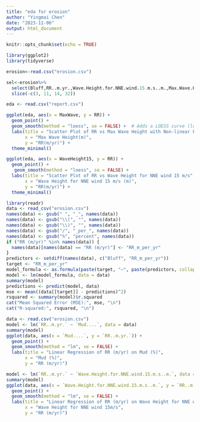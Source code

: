 ```yaml
---
title: "eda for erosion"
author: "Yingmai Chen"
date: "2023-11-06"
output: html_document
---
```


```r
knitr::opts_chunk$set(echo = TRUE)
```


```r
library(ggplot2)
library(tidyverse)
```


```r
erosion<-read.csv("erosion.csv")
```

```r
sel<-erosion%>%
  select(Bluff,RR..m.yr.,Wave.Height.for.NNE.wind.15.m.s..m.,Max.Wave.Height..m.)%>%
  slice(-c(3, 11, 14, 32))
```


```r
eda <- read.csv("report.csv")

ggplot(eda, aes(x = MaxWave, y = RR)) +
  geom_point() +
  geom_smooth(method = "loess", se = FALSE) +  # Adds a LOESS curve (local polynomial regression fitting)
  labs(title = "Scatter Plot of RR vs Max Wave Height with Non-linear Fitted Curve",
       x = "Max Wave Height(m)",
       y = "RR(m/yr)") +
  theme_minimal()
```

```r
ggplot(eda, aes(x = WaveHeight15, y = RR)) +
  geom_point() +
   geom_smooth(method = "loess", se = FALSE) + 
  labs(title = "Scatter Plot of RR vs Wave Height for NNE wind 15 m/s",
       x = "Wave Height for NNE wind 15 m/s (m)",
       y = "RR(m/yr)") +
  theme_minimal()
```
```r
library(readr)
data <- read_csv("erosion.csv")
names(data) <- gsub(" ", "_", names(data))
names(data) <- gsub("\\(", "", names(data))
names(data) <- gsub("\\)", "", names(data))
names(data) <- gsub("/", "_per_", names(data))
names(data) <- gsub("%", "percent", names(data))
if ("RR (m/yr)" %in% names(data)) {
  names(data)[names(data) == "RR (m/yr)"] <- "RR_m_per_yr"
}
predictors <- setdiff(names(data), c("Bluff", "RR_m_per_yr"))
target <- "RR_m_per_yr"
model_formula <- as.formula(paste(target, "~", paste(predictors, collapse = " + ")))
model <- lm(model_formula, data = data)
summary(model)
predictions <- predict(model, data)
mse <- mean((data[[target]] - predictions)^2)
rsquared <- summary(model)$r.squared
cat("Mean Squared Error (MSE):", mse, "\n")
cat("R-squared:", rsquared, "\n")


```
```r
data <- read.csv("erosion.csv")  
model <- lm(`RR..m.yr.` ~ `Mud....`, data = data)
summary(model)
ggplot(data, aes(x = `Mud....`, y = `RR..m.yr.`)) +
  geom_point() +
  geom_smooth(method = "lm", se = FALSE) +  
  labs(title = "Linear Regression of RR (m/yr) on Mud (%)",
       x = "Mud (%)",
       y = "RR (m/yr)")

```
```r
model <- lm(`RR..m.yr.` ~ `Wave.Height.for.NNE.wind.15.m.s..m.`, data = data)
summary(model)
ggplot(data, aes(x = `Wave.Height.for.NNE.wind.15.m.s..m.`, y = `RR..m.yr.`)) +
  geom_point() +
  geom_smooth(method = "lm", se = FALSE) +  
  labs(title = "Linear Regression of RR (m/yr) on Wave Height for NNE wind 15m/s",
       x = "Wave Height for NNE wind 15m/s",
       y = "RR (m/yr)")
```

